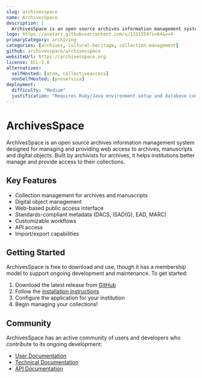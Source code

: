 ```yaml
---
slug: archivesspace
name: ArchivesSpace
description: |
  ArchivesSpace is an open source archives information management system built for managing and providing web access to archives, manuscripts and digital objects.
logo: https://avatars.githubusercontent.com/u/1311559?s=64&v=4
primaryCategory: archiving
categories: [archives, cultural-heritage, collection-management]
github: archivesspace/archivesspace
websiteUrl: https://archivesspace.org
license: ECL-2.0
alternatives:
  selfHosted: [atom, collectiveaccess]
  nonSelfHosted: [preservica]
deployment:
  difficulty: "Medium"
  justification: "Requires Ruby/Java environment setup and database configuration. Docker deployment available but setup can be complex."
---
```


# ArchivesSpace

ArchivesSpace is an open source archives information management system designed for managing and providing web access to archives, manuscripts and digital objects. Built by archivists for archives, it helps institutions better manage and provide access to their collections.

## Key Features

- Collection management for archives and manuscripts
- Digital object management
- Web-based public access interface
- Standards-compliant metadata (DACS, ISAD(G), EAD, MARC)
- Customizable workflows
- API access
- Import/export capabilities

## Getting Started

ArchivesSpace is free to download and use, though it has a membership model to support ongoing development and maintenance. To get started:

1. Download the latest release from [GitHub](https://github.com/archivesspace/archivesspace)
2. Follow the [installation instructions](https://archivesspace.github.io/tech-docs/administration/getting_started.html)
3. Configure the application for your institution
4. Begin managing your collections!

## Community

ArchivesSpace has an active community of users and developers who contribute to its ongoing development:

- [User Documentation](https://archivesspace.org/using-archivesspace/user-manual)
- [Technical Documentation](https://archivesspace.github.io/tech-docs/)
- [API Documentation](https://archivesspace.github.io/archivesspace/api)
